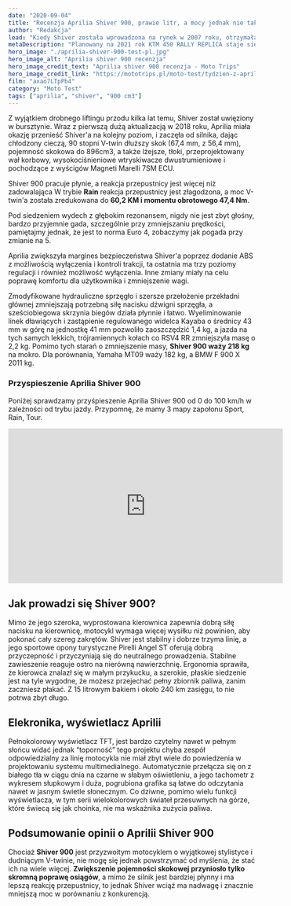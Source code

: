 ```yaml
---
date: "2020-09-04"
title: "Recenzja Aprilia Shiver 900, prawie litr, a mocy jednak nie tak dużo"
author: "Redakcja"
lead: "Kiedy Shiver została wprowadzona na rynek w 2007 roku, otrzymała wyróżnienie jako jeden z pierwszych motocykli Aprilia, które pojawiły się w fabryce w Noale we Włoszech, z silnikiem zaprojektowanym i zbudowanym we własnym zakresie, a nie przez Rotax. Dzięki śmiałej, geometrycznej stylistyce i zastosowaniu przepustnicy z wieloma trybami pracy silnika, naked średniej wagi był jak motocykl z przyszłości."
metaDescription: "Planowany na 2021 rok KTM 450 RALLY REPLICA staje się najbardziej pożądaną maszyną rajdową na rynku"
hero_image: "./aprilia-shiver-900-test-pl.jpg"
hero_image_alt: "Aprilia shiver 900 recenzja"
hero_image_credit_text: "Aprilia shiver 900 recenzja - Moto Trips"
hero_image_credit_link: "https://mototrips.pl/moto-test/tydzien-z-aprilia-shiver-900"
film: "axao7LTpPb4"
category: "Moto Test"
tags: ["aprilia", "shiver", "900 cm3"]
---
```


Z wyjątkiem drobnego liftingu przodu kilka lat temu, Shiver został uwięziony w bursztynie. Wraz z pierwszą dużą aktualizacją w 2018 roku, Aprilia miała okazję przenieść Shiver'a na kolejny poziom, i zaczęła od silnika, dając chłodzony cieczą, 90 stopni V-twin dłuższy skok (67,4 mm, z 56,4 mm), pojemność skokowa do 896cm3, a także lżejsze, tłoki, przeprojektowany wał korbowy, wysokociśnieniowe wtryskiwacze dwustrumieniowe i pochodzące z wyścigów Magneti Marelli 7SM ECU.

Shiver 900 pracuje płynie, a reakcja przepustnicy jest więcej niż zadowalająca W trybie **Rain** reakcja przepustnicy jest złagodzona, a moc V-twin'a została zredukowana do **60,2 KM i momentu obrotowego 47,4 Nm**.

Pod siedzeniem wydech z głębokim rezonansem, nigdy nie jest zbyt głośny, bardzo przyjemnie gada, szczególnie przy zmniejszaniu prędkości, pamiętajmy jednak, że jest to norma Euro 4, zobaczymy jak pogada przy zmianie na 5.

Aprilia zwiększyła margines bezpieczeństwa Shiver'a poprzez dodanie ABS z możliwością wyłączenia i kontroli trakcji, ta ostatnia ma trzy poziomy regulacji i również możliwość wyłączenia. Inne zmiany miały na celu poprawę komfortu dla użytkownika i zmniejszenie wagi.

Zmodyfikowane hydrauliczne sprzęgło i szersze przełożenie przekładni głównej zmniejszają potrzebną siłę nacisku dźwigni sprzęgła, a sześciobiegowa skrzynia biegów działa płynnie i łatwo. Wyeliminowanie linek dławiących i zastąpienie regulowanego widelca Kayaba o średnicy 43 mm w górę na jednostkę 41 mm pozwoliło zaoszczędzić 1,4 kg, a jazda na tych samych lekkich, trójramiennych kołach co RSV4 RR zmniejszyła masę o 2,2 kg. Pomimo tych starań o zmniejszenie masy, **Shiver 900 waży 218 kg** na mokro. Dla porównania, Yamaha MT09 waży 182 kg, a BMW F 900 X 2011 kg.

### Przyspieszenie Aprilia Shiver 900
Poniżej sprawdzamy przyśpieszenie Aprilia Shiver 900 od 0 do 100 km/h w zależności od trybu jazdy. Przypomnę, że mamy 3 mapy zapołonu Sport, Rain, Tour.
<iframe width="560" height="315" src="https://www.youtube.com/embed/HjLV_FnjkcU" title="YouTube video player" frameborder="0" allow="accelerometer; autoplay; clipboard-write; encrypted-media; gyroscope; picture-in-picture" allowfullscreen></iframe>

## Jak prowadzi się Shiver 900?
Mimo że jego szeroka, wyprostowana kierownica zapewnia dobrą siłę nacisku na kierownicę, motocykl wymaga więcej wysiłku niż powinien, aby pokonać cały szereg zakrętów. Shiver jest stabilny i dobrze trzyma linię, a jego sportowe opony turystyczne Pirelli Angel ST oferują dobrą przyczepność i przyczyniają się do neutralnego prowadzenia. Stabilne zawieszenie reaguje ostro na nierówną nawierzchnię. Ergonomia sprawiła, że kierowca znalazł się w małym przykucku, a szerokie, płaskie siedzenie jest na tyle wygodne, że możesz przejechać pełny zbiornik paliwa, zanim zaczniesz płakać. Z 15 litrowym bakiem i około 240 km zasięgu, to nie potrwa zbyt długo.

## Elekronika, wyświetlacz Aprilii
Pełnokolorowy wyświetlacz TFT, jest bardzo czytelny nawet w pełnym słońcu widać jednak “toporność” tego projektu chyba zespół odpowiedzialny za linię motocykla nie miał zbyt wiele do powiedzenia w projektowaniu systemu multimedialnego. Automatycznie przełącza się on z białego tła w ciągu dnia na czarne w słabym oświetleniu, a jego tachometr z wykresem słupkowym i duża, pogrubiona grafika są łatwe do odczytania nawet w jasnym świetle słonecznym. Co dziwne, pomimo wielu funkcji wyświetlacza, w tym serii wielokolorowych świateł przesuwnych na górze, które świecą się jak choinka, nie ma wskaźnika zużycia paliwa.

## Podsumowanie opinii o Aprilii Shiver 900
Chociaż **Shiver 900** jest przyzwoitym motocyklem o wyjątkowej stylistyce i dudniącym V-twinie, nie mogę się jednak powstrzymać od myślenia, że stać ich na wiele więcej. **Zwiększenie pojemności skokowej przyniosło tylko skromną poprawę osiągów**, a mimo że silnik jest bardziej płynny i ma lepszą reakcję przepustnicy, to jednak Shiver wciąż ma nadwagę i znacznie mniejszą moc w porównaniu z konkurencją.